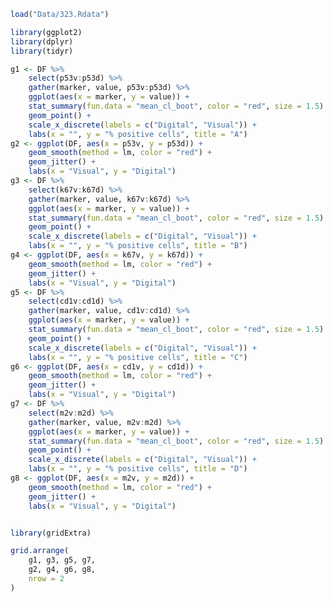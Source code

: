 ```r
load("Data/323.Rdata")

library(ggplot2)
library(dplyr)
library(tidyr)

g1 <- DF %>% 
    select(p53v:p53d) %>% 
    gather(marker, value, p53v:p53d) %>% 
    ggplot(aes(x = marker, y = value)) +
    stat_summary(fun.data = "mean_cl_boot", color = "red", size = 1.5) +
    geom_point() +
    scale_x_discrete(labels = c("Digital", "Visual")) +
    labs(x = "", y = "% positive cells", title = "A")
g2 <- ggplot(DF, aes(x = p53v, y = p53d)) +
    geom_smooth(method = lm, color = "red") +
    geom_jitter() +
    labs(x = "Visual", y = "Digital")
g3 <- DF %>% 
    select(k67v:k67d) %>% 
    gather(marker, value, k67v:k67d) %>% 
    ggplot(aes(x = marker, y = value)) +
    stat_summary(fun.data = "mean_cl_boot", color = "red", size = 1.5) +
    geom_point() +
    scale_x_discrete(labels = c("Digital", "Visual")) +
    labs(x = "", y = "% positive cells", title = "B")
g4 <- ggplot(DF, aes(x = k67v, y = k67d)) +
    geom_smooth(method = lm, color = "red") +
    geom_jitter() +
    labs(x = "Visual", y = "Digital")
g5 <- DF %>% 
    select(cd1v:cd1d) %>% 
    gather(marker, value, cd1v:cd1d) %>% 
    ggplot(aes(x = marker, y = value)) +
    stat_summary(fun.data = "mean_cl_boot", color = "red", size = 1.5) +
    geom_point() +
    scale_x_discrete(labels = c("Digital", "Visual")) +
    labs(x = "", y = "% positive cells", title = "C")
g6 <- ggplot(DF, aes(x = cd1v, y = cd1d)) +
    geom_smooth(method = lm, color = "red") +
    geom_jitter() +
    labs(x = "Visual", y = "Digital")
g7 <- DF %>% 
    select(m2v:m2d) %>% 
    gather(marker, value, m2v:m2d) %>% 
    ggplot(aes(x = marker, y = value)) +
    stat_summary(fun.data = "mean_cl_boot", color = "red", size = 1.5) +
    geom_point() +
    scale_x_discrete(labels = c("Digital", "Visual")) +
    labs(x = "", y = "% positive cells", title = "D")
g8 <- ggplot(DF, aes(x = m2v, y = m2d)) +
    geom_smooth(method = lm, color = "red") +
    geom_jitter() +
    labs(x = "Visual", y = "Digital")


library(gridExtra)

grid.arrange(
    g1, g3, g5, g7,
    g2, g4, g6, g8,
    nrow = 2
)

```

